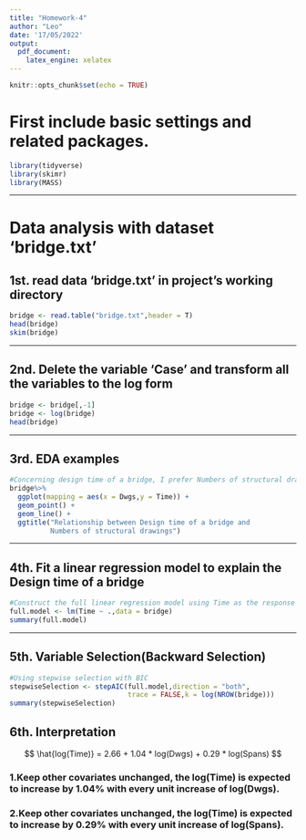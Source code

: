 ```yaml
---
title: "Homework-4"
author: "Leo"
date: '17/05/2022'
output: 
  pdf_document:
    latex_engine: xelatex
---
```


```r
knitr::opts_chunk$set(echo = TRUE)
```
# First include basic settings and related packages.
```r
library(tidyverse)
library(skimr)
library(MASS)
```

******

# Data analysis with dataset 'bridge.txt'

## 1st. read data 'bridge.txt' in project's working directory
```r
bridge <- read.table("bridge.txt",header = T)
head(bridge)
skim(bridge)
```

******

## 2nd. Delete the variable ‘Case’ and transform all the variables to the log form
```r
bridge <- bridge[,-1]
bridge <- log(bridge)
head(bridge)
```

******

## 3rd. EDA examples
```r
#Concerning design time of a bridge, I prefer Numbers of structural drawings to be more relevant. First let's conduct an EDA.
bridge%>%
  ggplot(mapping = aes(x = Dwgs,y = Time)) + 
  geom_point() + 
  geom_line() + 
  ggtitle("Relationship between Design time of a bridge and 
          Numbers of structural drawings")
```

******

## 4th. Fit a linear regression model to explain the Design time of a bridge
```r
#Construct the full linear regression model using Time as the response variable
full.model <- lm(Time ~ .,data = bridge)
summary(full.model)
```

******

## 5th. Variable Selection(Backward Selection)
```r
#Using stepwise selection with BIC
stepwiseSelection <- stepAIC(full.model,direction = "both",
                             trace = FALSE,k = log(NROW(bridge)))
summary(stepwiseSelection)
```

## 6th. Interpretation
$$
\hat{log(Time)} = 2.66 + 1.04 * log(Dwgs) + 0.29 * log(Spans)
$$

### 1.Keep other covariates unchanged, the log(Time) is expected to increase by 1.04% with every unit increase of log(Dwgs).

### 2.Keep other covariates unchanged, the log(Time) is expected to increase by 0.29% with every unit increase of log(Spans).